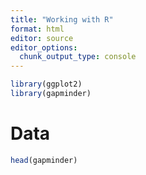 ```yaml
---
title: "Working with R"
format: html
editor: source
editor_options: 
  chunk_output_type: console
---
```


```r
library(ggplot2)
library(gapminder)
```

# Data

```r
head(gapminder)
```

